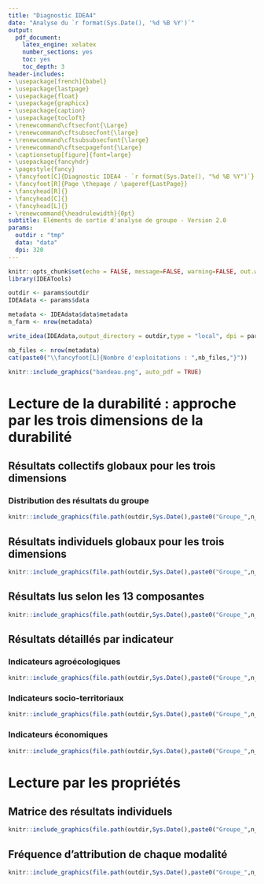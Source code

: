 ```yaml
---
title: "Diagnostic IDEA4"
date: "Analyse du `r format(Sys.Date(), '%d %B %Y')`"
output:
  pdf_document:
    latex_engine: xelatex
    number_sections: yes
    toc: yes
    toc_depth: 3
header-includes:
- \usepackage[french]{babel}
- \usepackage{lastpage}
- \usepackage{float}
- \usepackage{graphicx}
- \usepackage{caption}
- \usepackage{tocloft}
- \renewcommand\cftsecfont{\Large}
- \renewcommand\cftsubsecfont{\large}
- \renewcommand\cftsubsubsecfont{\large}
- \renewcommand\cftsecpagefont{\Large}
- \captionsetup[figure]{font=large}
- \usepackage{fancyhdr}
- \pagestyle{fancy}
- \fancyfoot[C]{Diagnostic IDEA4 - `r format(Sys.Date(), "%d %B %Y")`}
- \fancyfoot[R]{Page \thepage / \pageref{LastPage}}
- \fancyhead[R]{}
- \fancyhead[C]{}
- \fancyhead[L]{}
- \renewcommand{\headrulewidth}{0pt}
subtitle: Eléments de sortie d'analyse de groupe - Version 2.0
params:
  outdir : "tmp"
  data: "data"
  dpi: 320
---
```


```r
knitr::opts_chunk$set(echo = FALSE, message=FALSE, warning=FALSE, out.width = "100%", fig.pos = "H", 	dpi = params$dpi)
library(IDEATools)

outdir <- params$outdir
IDEAdata <- params$data

metadata <- IDEAdata$data$metadata
n_farm <- nrow(metadata)

write_idea(IDEAdata,output_directory = outdir,type = "local", dpi = params$dpi, quiet = TRUE)
```


```r
nb_files <- nrow(metadata)
cat(paste0("\\fancyfoot[L]{Nombre d'exploitations : ",nb_files,"}"))
```

\vspace{5mm}

```r
knitr::include_graphics("bandeau.png", auto_pdf = TRUE)
```

\newpage

# Lecture de la durabilité : approche par les trois dimensions de la durabilité

## Résultats collectifs globaux pour les trois dimensions

### Distribution des résultats du groupe

```r
knitr::include_graphics(file.path(outdir,Sys.Date(),paste0("Groupe_",n_farm),"Graphiques","Distribution_dimensions.png"))
```

\newpage

## Résultats individuels globaux pour les trois dimensions

```r
knitr::include_graphics(file.path(outdir,Sys.Date(),paste0("Groupe_",n_farm),"Graphiques","Histogramme_dimensions.png"))
```

\newpage

## Résultats lus selon les 13 composantes

```r
knitr::include_graphics(file.path(outdir,Sys.Date(),paste0("Groupe_",n_farm),"Graphiques","Distribution_composantes.png"))
```

\newpage

## Résultats détaillés par indicateur

### Indicateurs agroécologiques

```r
knitr::include_graphics(file.path(outdir,Sys.Date(),paste0("Groupe_",n_farm),"Graphiques","Distribution_indicateurs_agroecologiques.png"))
```

### Indicateurs socio-territoriaux

```r
knitr::include_graphics(file.path(outdir,Sys.Date(),paste0("Groupe_",n_farm),"Graphiques","Distribution_indicateurs_socio_territoriaux.png"))
```

### Indicateurs économiques

```r
knitr::include_graphics(file.path(outdir,Sys.Date(),paste0("Groupe_",n_farm),"Graphiques","Distribution_indicateurs_economiques.png"))
```

\newpage

# Lecture par les propriétés

## Matrice des résultats individuels

```r
knitr::include_graphics(file.path(outdir,Sys.Date(),paste0("Groupe_",n_farm),"Graphiques","Matrice_propriétés.png"))
```

## Fréquence d'attribution de chaque modalité

```r
knitr::include_graphics(file.path(outdir,Sys.Date(),paste0("Groupe_",n_farm),"Graphiques","Fréquence_propriétés.png"))
```
